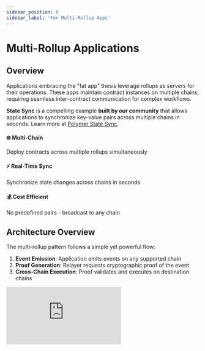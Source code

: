 ```yaml
---
sidebar_position: 0
sidebar_label: 'For Multi-Rollup Apps'
---
```



# Multi-Rollup Applications


## Overview

Applications embracing the "fat app" thesis leverage rollups as servers for their operations. These apps maintain contract instances on multiple chains, requiring seamless inter-contract communication for complex workflows.

**State Sync** is a compelling example **built by our community** that allows applications to synchronize key-value pairs across multiple chains in seconds. Learn more at [Polymer State Sync](https://github.com/dpbmaverick98/polymer-state-sync).

<div className="container">
  <div className="row">
    <div className="col col--4">
      <div className="card">
        <div className="card__header">
          <h4>🌐 Multi-Chain</h4>
        </div>
        <div className="card__body">
          Deploy contracts across multiple rollups simultaneously
        </div>
      </div>
    </div>
    <div className="col col--4">
      <div className="card">
        <div className="card__header">
          <h4>⚡ Real-Time Sync</h4>
        </div>
        <div className="card__body">
          Synchronize state changes across chains in seconds
        </div>
      </div>
    </div>
    <div className="col col--4">
      <div className="card">
        <div className="card__header">
          <h4>💰 Cost Efficient</h4>
        </div>
        <div className="card__body">
          No predefined pairs - broadcast to any chain
        </div>
      </div>
    </div>
  </div>
</div>



## Architecture Overview

The multi-rollup pattern follows a simple yet powerful flow:

1. **Event Emission**: Application emits events on any supported chain
2. **Proof Generation**: Relayer requests cryptographic proof of the event
3. **Cross-Chain Execution**: Proof validates and executes on destination chains

<div style={{position: 'relative', paddingBottom: '59.31830676195712%', height: 0}}>
  <iframe 
    src="https://github.com/user-attachments/assets/e30bc067-5ef0-4338-8d02-be455181aabb" 
    frameBorder="0" 
    webkitallowfullscreen 
    mozallowfullscreen 
    allowfullscreen 
    style={{position: 'absolute', top: 0, left: 0, width: '100%', height: '100%'}}
  />
</div>

### Key Benefits

<Admonition type="tip">
**No Predefined Pairs**: Unlike traditional messaging, events can be proven and executed on any supported chain without prior configuration.
</Admonition>

**Benefits:** Flexibility (set state on one chain, sync to any other), Cost Efficiency (single transaction broadcasts to multiple destinations), Speed (proof generation typically completes in 3-4 seconds), Security (cryptographic proofs ensure data integrity)

## Implementation Guide

### Step 1: Origin Contract - Event Emission

The source contract emits structured events that can be validated across chains:

<Tabs>
  <TabItem value="contract" label="Smart Contract">

```solidity title="State Sync Contract - setValue Function"
function setValue(string calldata key, bytes calldata value) external {
    bytes32 hashedKey = keccak256(abi.encodePacked(msg.sender, key));

    // Authorization check - only original setter can update
    if (keyOwners[hashedKey] != address(0)) {
        require(
            keyOwners[hashedKey] == msg.sender,
            "Not authorized to update this key"
        );
    } else {
        keyOwners[hashedKey] = msg.sender;
    }

    // Update state
    store[hashedKey] = value;
    uint256 currentNonce = nonces[msg.sender]++;
    uint256 newVersion = keyVersions[hashedKey] + 1;
    keyVersions[hashedKey] = newVersion;

    // Emit structured event for cross-chain synchronization
    emit ValueSet(
        msg.sender,     // indexed - sender address
        key,           // not indexed - the key string
        value,         // not indexed - the value bytes
        currentNonce,  // not indexed - replay protection
        hashedKey,     // indexed - for efficient filtering
        newVersion     // not indexed - version control
    );
}
```

  </TabItem>
  <TabItem value="event" label="Event Structure">

```solidity title="ValueSet Event Definition"
/**
 * @dev Event emitted when a value is set or updated
 * @param sender The address that set the value (indexed for filtering)
 * @param key The string key (stored in event data)
 * @param value The value bytes (stored in event data) 
 * @param nonce User's transaction nonce for replay protection
 * @param hashedKey Keccak256 hash of sender+key (indexed for filtering)
 * @param version Incremental version number for the key
 */
event ValueSet(
    address indexed sender,      // Topic[1] - Filterable
    string key,                  // Event data - Full key string
    bytes value,                 // Event data - Actual value
    uint256 nonce,              // Event data - Replay protection
    bytes32 indexed hashedKey,   // Topic[2] - Efficient filtering
    uint256 version             // Event data - Version control
);
```

**Event Structure Benefits:**

**Indexed fields** enable efficient filtering and querying, **Non-indexed data** preserves complete information, **Nonce system** prevents replay attacks, **Version control** handles concurrent updates

  </TabItem>
</Tabs>

### Step 2: Proof Generation

Request proofs from the Polymer API:

<Tabs>
  <TabItem value="proof-request" label="Proof Request">

```javascript title="Polymer API Proof Request"
import axios from 'axios';

class ProofGenerator {
    constructor(apiUrl, apiKey) {
        this.apiUrl = apiUrl;
        this.apiKey = apiKey;
    }

    async requestProof(eventParams) {
        try {
            // Request proof generation from Polymer API
            const proofRequest = await axios.post(
                this.apiUrl,
                {
                    jsonrpc: "2.0",
                    id: 1,
                    method: "polymer_requestProof",
                    params: [{
                        srcChainId: eventParams.srcChainId,
                        srcBlockNumber: eventParams.srcBlockNumber,
                        globalLogIndex: eventParams.globalLogIndex
                    }]
                },
                {
                    headers: {
                        'Authorization': `Bearer ${this.apiKey}`,
                        'Content-Type': 'application/json'
                    }
                }
            );

            const jobId = proofRequest.data.result;
            console.log(`Proof job created: ${jobId}`);
            
            return jobId;

        } catch (error) {
            console.error("Proof request failed:", error.message);
            throw error;
        }
    }
}

// Usage example
const proofGenerator = new ProofGenerator(
    "https://proof.testnet.polymer.zone", 
    process.env.POLYMER_API_KEY
);

const jobId = await proofGenerator.requestProof({
    srcChainId: 11155420,      // Optimism Sepolia
    srcBlockNumber: 26421705,  // Block containing the event
    globalLogIndex: 15         // Position of event in block
});
```

  </TabItem>
  <TabItem value="proof-polling" label="Proof Polling">

```javascript title="Proof Status Polling"
class ProofPolling {
    constructor(apiUrl, apiKey) {
        this.apiUrl = apiUrl;
        this.apiKey = apiKey;
    }

    async pollForProof(jobId, maxAttempts = 40) {
        let attempts = 0;
        
        console.log(`Starting to poll for proof completion (Job ID: ${jobId})`);
        
        while (attempts < maxAttempts) {
            try {
                const response = await axios.post(
                    this.apiUrl,
                    {
                        jsonrpc: "2.0",
                        id: 1,
                        method: "polymer_queryProof",
                        params: [jobId]
                    },
                    {
                        headers: {
                            'Authorization': `Bearer ${this.apiKey}`,
                            'Content-Type': 'application/json'
                        }
                    }
                );

                const result = response.data.result;
                
                if (result.status === "completed" && result.proof) {
                    console.log("✅ Proof generation completed!");
                    return result.proof; // Base64 encoded proof
                } else if (result.status === "error") {
                    throw new Error(`Proof generation failed: ${result.failureReason}`);
                } else {
                    console.log(`🔄 Proof still generating... (attempt ${attempts + 1}/${maxAttempts})`);
                }

                // Wait 500ms before next poll (yes, it's that fast!)
                await new Promise(resolve => setTimeout(resolve, 500));
                attempts++;

            } catch (error) {
                console.error(`❌ Poll attempt ${attempts + 1} failed:`, error.message);
                attempts++;
                await new Promise(resolve => setTimeout(resolve, 1000));
            }
        }

        throw new Error("⏰ Proof generation timeout");
    }
}

// Usage example
const polling = new ProofPolling(
    "https://proof.testnet.polymer.zone", 
    process.env.POLYMER_API_KEY
);

const proof = await polling.pollForProof(jobId);
console.log("Received proof:", proof);
```

  </TabItem>
</Tabs>

### Step 3: Cross-Chain Execution

Once the proof is generated, execute on destination chains:

<Tabs>
  <TabItem value="validation" label="Proof Validation">

```solidity title="Destination Contract - setValueFromSource Function"
function setValueFromSource(bytes calldata proof) external {
    // Step 1: Validate and decode the proof using Polymer's prover
    (
        uint32 sourceChainId,
        address sourceContract,
        bytes memory topics,
        bytes memory unindexedData
    ) = polymerProver.validateEvent(proof);

    // Step 2: Security validations
    require(trustedChains[sourceChainId], "Untrusted source chain");
    require(trustedContracts[sourceChainId][sourceContract], "Untrusted contract");

    // Step 3: Parse concatenated topics into individual values
    bytes32[] memory topicsArray = new bytes32[](3);
    require(topics.length >= 96, "Invalid topics length");

    assembly {
        let topicsPtr := add(topics, 32)
        for { let i := 0 } lt(i, 3) { i := add(i, 1) } {
            mstore(
                add(add(topicsArray, 32), mul(i, 32)),
                mload(add(topicsPtr, mul(i, 32)))
            )
        }
    }

    // Step 4: Verify event signature for security
    bytes32 expectedSelector = keccak256("ValueSet(address,string,bytes,uint256,bytes32,uint256)");
    require(topicsArray[0] == expectedSelector, "Invalid event signature");

    // Step 5: Extract indexed parameters
    address sender = address(uint160(uint256(topicsArray[1])));
    bytes32 hashedKey = topicsArray[2];

    // Step 6: Decode non-indexed data
    (
        , // skip key (using hashedKey from topics)
        bytes memory value,
        uint256 nonce,
        uint256 version
    ) = abi.decode(unindexedData, (string, bytes, uint256, uint256));

    // Step 7: Replay protection
    bytes32 proofHash = keccak256(
        abi.encodePacked(sourceChainId, sourceContract, hashedKey, nonce)
    );
    require(!usedProofHashes[proofHash], "Proof already used");
    usedProofHashes[proofHash] = true;

    // Step 8: Version control
    require(version > keyVersions[hashedKey], "Version must be newer");
    keyVersions[hashedKey] = version;

    // Step 9: Update state
    store[hashedKey] = value;
    if (keyOwners[hashedKey] == address(0)) {
        keyOwners[hashedKey] = sender;
    }

    emit ValueUpdated(hashedKey, value, version);
}
```

  </TabItem>
  
</Tabs>

## Live Demo

<div style={{position: 'relative', paddingBottom: '59.31830676195712%', height: 0}}>
  <iframe 
    src="https://github.com/user-attachments/assets/2182629a-4545-46af-8507-bdf148cb0553" 
    frameBorder="0" 
    webkitallowfullscreen 
    mozallowfullscreen 
    allowfullscreen 
    style={{position: 'absolute', top: 0, left: 0, width: '100%', height: '100%'}}
  />
</div>

**Demo Flow:**

1. **Transaction Sent** - User sets a value on the origin chain
2. **Event Detection** - Relayer detects the `ValueSet` event  
3. **Parallel Proof Requests** - Relayer requests proofs for multiple destination chains simultaneously
4. **Fast Execution** - After ~10 seconds, value is synchronized across all chains

<Admonition type="info">
**Polling Configuration**: The demo uses 10-second intervals with 5-second retries, but production applications can poll every 500ms for faster synchronization.
</Admonition>


## Advanced Use Cases

### Broadcast Architecture

The Polymer approach enables a powerful broadcast model:

<div className="container">
  <div className="row">
    <div className="col col--6">
      <div className="card">
        <div className="card__header">
          <h4>📡 Traditional Messaging</h4>
        </div>
        <div className="card__body">
          <strong>Limitations:</strong> Predefined source-destination pairs, separate transactions for each destination, configuration overhead
          <br/><br/>
          <strong>Cost:</strong> N transactions for N destinations
        </div>
      </div>
    </div>
    <div className="col col--6">
      <div className="card">
        <div className="card__header">
          <h4>🌟 Polymer Broadcast</h4>
        </div>
        <div className="card__body">
          <strong>Benefits:</strong> One event proves everywhere, no predefined pairs, post-hoc destination selection
          <br/><br/>
          <strong>Cost:</strong> 1 transaction + proof generation
        </div>
      </div>
    </div>
  </div>
</div>

### Real-World Applications

<Tabs>
  <TabItem value="defi" label="DeFi Protocols">

**Cross-Chain Lending**

Sync lending markets or yield rates across multiple chains with synchronized:
- **Interest rates** updated from rate oracles
- **Risk parameters** adjusted by governance
- **Liquidation events** propagated instantly

```solidity title="DeFi Rate Synchronization Example"
event RateUpdate(
    address indexed market,
    uint256 borrowRate,
    uint256 supplyRate,
    uint256 timestamp,
    bytes32 indexed rateHash
);

function updateRatesFromSource(bytes calldata proof) external {
    // Validate proof and extract rate data
    (uint32 sourceChainId, address sourceContract, bytes memory topics, bytes memory data) = 
        polymerProver.validateEvent(proof);
    
    // Decode and update local rates
    (address market, uint256 borrowRate, uint256 supplyRate, uint256 timestamp) = 
        abi.decode(data, (address, uint256, uint256, uint256));
    
    markets[market].borrowRate = borrowRate;
    markets[market].supplyRate = supplyRate;
    markets[market].lastUpdate = timestamp;
}
```

  </TabItem>
  <TabItem value="gaming" label="Gaming & NFTs">

**Cross-Chain Gaming State**

Synchronize player achievements, inventory, and game state across multiple gaming chains:

```solidity title="Gaming State Sync Example"
event PlayerUpdate(
    address indexed player,
    uint256 level,
    uint256 experience,
    bytes32[] inventory,
    bytes32 indexed updateHash
);

function syncPlayerState(bytes calldata proof) external {
    // Validate and decode player update
    (uint32 sourceChainId, address sourceContract, bytes memory topics, bytes memory data) = 
        polymerProver.validateEvent(proof);
    
    (address player, uint256 level, uint256 experience, bytes32[] memory inventory) = 
        abi.decode(data, (address, uint256, uint256, bytes32[]));
    
    // Update player state across all game instances
    playerStates[player] = PlayerState(level, experience, inventory, block.timestamp);
}
```

  </TabItem>
  <TabItem value="dao" label="DAO Governance">

**Multi-Chain DAO Governance**

Propagate governance decisions across all protocol deployments:

```solidity title="DAO Governance Sync Example"
event ProposalExecuted(
    uint256 indexed proposalId,
    bytes32 proposalHash,
    bytes executionData,
    uint256 timestamp
);

function executeProposalFromSource(bytes calldata proof) external {
    // Validate governance proof
    (uint32 sourceChainId, address sourceContract, bytes memory topics, bytes memory data) = 
        polymerProver.validateEvent(proof);
    
    require(trustedGovernanceChains[sourceChainId], "Untrusted governance chain");
    
    (uint256 proposalId, bytes32 proposalHash, bytes memory executionData) = 
        abi.decode(data, (uint256, bytes32, bytes));
    
    // Execute the governance action locally
    (bool success,) = address(this).call(executionData);
    require(success, "Governance execution failed");
    
    executedProposals[proposalId] = proposalHash;
}
```

  </TabItem>
</Tabs>

## Performance & Economics

### Speed Comparison

| Method | Proof Generation | Cross-Chain Latency | Total Time |
|--------|-----------------|-------------------|------------|
| **Polymer Proving** | 3-4 seconds | ~4 seconds | **~8 seconds** |
| Traditional Messaging | N/A | 1-2 minutes | 1-2 minutes |
| Native Bridges | N/A | 1-7 days | 1-7 days |

### Cost Analysis (Example)

<div className="container">
  <div className="row">
    <div className="col col--6">
      <div className="card">
        <div className="card__header">
          <h4>📨 Traditional Messaging</h4>
        </div>
        <div className="card__body">
          <strong>5-Chain Deployment Cost:</strong>
          <br/>• Source transactions: 5 × $2 = $10
          <br/>• Destination fees: 5 × $15 = $75
          <br/><br/>
          <strong>Total: $85 per update</strong>
          <br/>
          <span style={{color: '#dc3545'}}>❌ Expensive & Complex</span>
        </div>
      </div>
    </div>
    <div className="col col--6">
      <div className="card">
        <div className="card__header">
          <h4>🚀 Polymer Broadcast</h4>
        </div>
        <div className="card__body">
          <strong>5-Chain Deployment Cost:</strong>
          <br/>• Source transaction: 1 × $2 = $2
          <br/>• Destination executions: 5 × $1 = $5
          <br/><br/>
          <strong>Total: $7 per update</strong>
          <br/>
          <span style={{color: '#28a745'}}>✅ 91% savings!</span>
        </div>
      </div>
    </div>
  </div>
</div>


